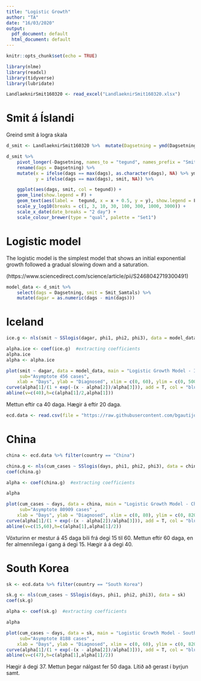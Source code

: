 ```yaml
---
title: "Logistic Growth"
author: "TA"
date: "16/03/2020"
output:
  pdf_document: default
  html_document: default
---
```


```r
knitr::opts_chunk$set(echo = TRUE)
```

```r
library(nlme)
library(readxl)
library(tidyverse)
library(lubridate)
```

```r
LandlaeknirSmit160320 <- read_excel("LandlaeknirSmit160320.xlsx")
```

# Smit á Íslandi

Greind smit á logra skala

```r
d_smit <- LandlaeknirSmit160320 %>%  mutate(Dagsetning = ymd(Dagsetning))

d_smit %>% 
    pivot_longer(-Dagsetning, names_to = "tegund", names_prefix = "Smit_", values_to = "smit") %>% 
    rename(dags = Dagsetning) %>% 
    mutate(x = ifelse(dags == max(dags), as.character(dags), NA) %>% ymd,
           y = ifelse(dags == max(dags), smit, NA)) %>% 

    ggplot(aes(dags, smit, col = tegund)) +
    geom_line(show.legend = F) +
    geom_text(aes(label =  tegund, x = x + 0.5, y = y), show.legend = F) +
    scale_y_log10(breaks = c(1, 3, 10, 30, 100, 300, 1000, 3000)) +
    scale_x_date(date_breaks = "2 day") +
    scale_colour_brewer(type = "qual", palette = "Set1")
```


# Logistic model
The logistic model is the simplest model that shows an initial exponential growth followed a gradual slowing down and a saturation.

(https://www.sciencedirect.com/science/article/pii/S2468042719300491)


```r
model_data <- d_smit %>% 
    select(dags = Dagsetning, smit = Smit_Samtals) %>% 
    mutate(dagar = as.numeric(dags - min(dags)))
```

# Iceland

```r
ice.g <- nls(smit ~ SSlogis(dagar, phi1, phi2, phi3), data = model_data)
```


```r
alpha.ice <- coef(ice.g)  #extracting coefficients
alpha.ice
alpha <- alpha.ice

plot(smit ~ dagar, data = model_data, main = "Logistic Growth Model - Iceland",
     sub="Asymptote 456 cases",
    xlab = "Days", ylab = "Diagnosed", xlim = c(0, 60), ylim = c(0, 500))  
curve(alpha[1]/(1 + exp(-(x - alpha[2])/alpha[3])), add = T, col = "blue")  # Fitted model
abline(v=c(40),h=c(alpha[1]/2,alpha[1]))
```

Mettun eftir ca 40 daga. Hægir á eftir 20 daga.

```r
ecd.data <- read.csv(file = "https://raw.githubusercontent.com/bgautijonsson/covid19/master/Data/ECDC_Data.csv")
```

# China

```r
china <- ecd.data %>% filter(country == "China")
```

```r
china.g <- nls(cum_cases ~ SSlogis(days, phi1, phi2, phi3), data = china)
coef(china.g)
```

```r
alpha <- coef(china.g)  #extracting coefficients

alpha

plot(cum_cases ~ days, data = china, main = "Logistic Growth Model - China",
     sub="Asymptote 80909 cases" ,
    xlab = "Days", ylab = "Diagnosed", xlim = c(0, 80), ylim = c(0, 82000))  
curve(alpha[1]/(1 + exp(-(x - alpha[2])/alpha[3])), add = T, col = "blue")  # Fitted model
abline(v=c(15,60),h=c(alpha[1],alpha[1]/2))
```

Vöxturinn er mestur á 45 daga bili frá degi 15 til 60. Mettun eftir 60 daga, en fer almennilega í gang á degi 15. Hægir á á degi 40.

# South Korea

```r
sk <- ecd.data %>% filter(country == "South Korea")
```

```r
sk.g <- nls(cum_cases ~ SSlogis(days, phi1, phi2, phi3), data = sk)
coef(sk.g)
```

```r
alpha <- coef(sk.g)  #extracting coefficients

alpha

plot(cum_cases ~ days, data = sk, main = "Logistic Growth Model - South Korea",
     sub="Asymptote 8188 cases" ,
    xlab = "Days", ylab = "Diagnosed", xlim = c(0, 60), ylim = c(0, 8200))  
curve(alpha[1]/(1 + exp(-(x - alpha[2])/alpha[3])), add = T, col = "blue")  # Fitted model
abline(v=c(47),h=c(alpha[1],alpha[1]/2))
```

Hægir á degi 37. Mettun þegar nálgast fer 50 daga. Lítið að gerast í byrjun samt.